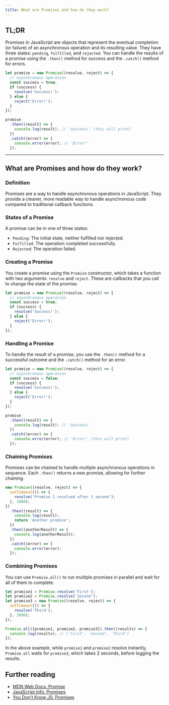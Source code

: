 ```yaml
---
title: What are Promises and how do they work?
---
```


## TL;DR

Promises in JavaScript are objects that represent the eventual completion (or failure) of an asynchronous operation and its resulting value. They have three states: `pending`, `fulfilled`, and `rejected`. You can handle the results of a promise using the `.then()` method for success and the `.catch()` method for errors.

```js live
let promise = new Promise((resolve, reject) => {
  // asynchronous operation
  const success = true;
  if (success) {
    resolve('Success!');
  } else {
    reject('Error!');
  }
});

promise
  .then((result) => {
    console.log(result); // 'Success!' (this will print)
  })
  .catch((error) => {
    console.error(error); // 'Error!'
  });
```

---

## What are Promises and how do they work?

### Definition

Promises are a way to handle asynchronous operations in JavaScript. They provide a cleaner, more readable way to handle asynchronous code compared to traditional callback functions.

### States of a Promise

A promise can be in one of three states:

- `Pending`: The initial state, neither fulfilled nor rejected.
- `Fulfilled`: The operation completed successfully.
- `Rejected`: The operation failed.

### Creating a Promise

You create a promise using the `Promise` constructor, which takes a function with two arguments: `resolve` and `reject`. These are callbacks that you call to change the state of the promise.

```js live
let promise = new Promise((resolve, reject) => {
  // asynchronous operation
  const success = true;
  if (success) {
    resolve('Success!');
  } else {
    reject('Error!');
  }
});
```

### Handling a Promise

To handle the result of a promise, you use the `.then()` method for a successful outcome and the `.catch()` method for an error.

```js live
let promise = new Promise((resolve, reject) => {
  // asynchronous operation
  const success = false;
  if (success) {
    resolve('Success!');
  } else {
    reject('Error!');
  }
});

promise
  .then((result) => {
    console.log(result); // 'Success!'
  })
  .catch((error) => {
    console.error(error); // 'Error!' (this will print)
  });
```

### Chaining Promises

Promises can be chained to handle multiple asynchronous operations in sequence. Each `.then()` returns a new promise, allowing for further chaining.

```js live
new Promise((resolve, reject) => {
  setTimeout(() => {
    resolve('Promise 1 resolved after 1 second');
  }, 1000);
})
  .then((result) => {
    console.log(result);
    return 'Another promise';
  })
  .then((anotherResult) => {
    console.log(anotherResult);
  })
  .catch((error) => {
    console.error(error);
  });
```

### Combining Promises

You can use `Promise.all()` to run multiple promises in parallel and wait for all of them to complete.

```js live
let promise1 = Promise.resolve('First');
let promise2 = Promise.resolve('Second');
let promise3 = new Promise((resolve, reject) => {
  setTimeout(() => {
    resolve('Third');
  }, 2000);
});

Promise.all([promise1, promise2, promise3]).then((results) => {
  console.log(results); // ['First', 'Second', 'Third']
});
```

In the above example, while `promise1` and `promise2` resolve instantly, `Promise.all` waits for `promise3`, which takes 2 seconds, before logging the results.

## Further reading

- [MDN Web Docs: Promise](https://developer.mozilla.org/en-US/docs/Web/JavaScript/Reference/Global_Objects/Promise)
- [JavaScript.info: Promises](https://javascript.info/promise-basics)
- [You Don't Know JS: Promises](https://github.com/getify/You-Dont-Know-JS/blob/2nd-ed/get-started/ch11.md#promises)
